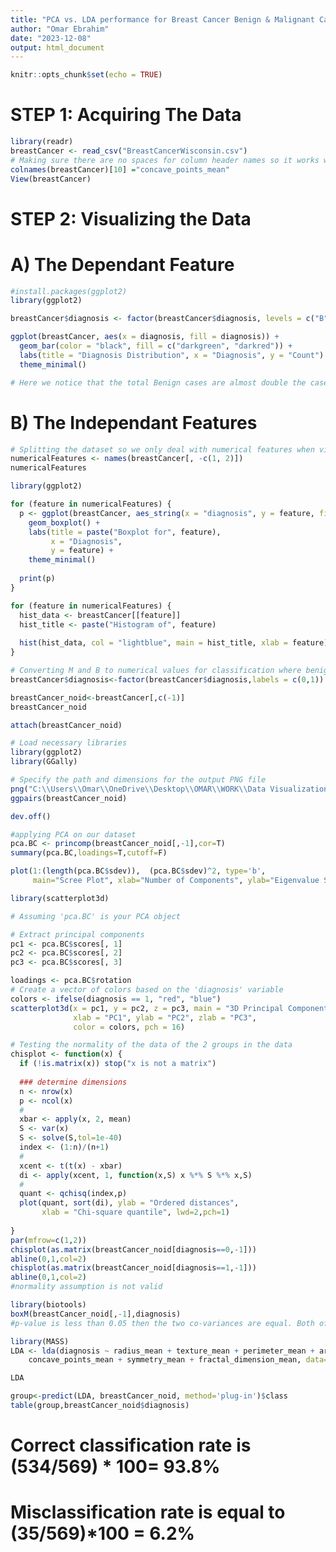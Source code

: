 ```yaml
---
title: "PCA vs. LDA performance for Breast Cancer Benign & Malignant Cases"
author: "Omar Ebrahim"
date: "2023-12-08"
output: html_document
---
```


```r
knitr::opts_chunk$set(echo = TRUE)
```

# STEP 1: Acquiring The Data

```r
library(readr)
breastCancer <- read_csv("BreastCancerWisconsin.csv")
# Making sure there are no spaces for column header names so it works with R.
colnames(breastCancer)[10] ="concave_points_mean"
View(breastCancer)
```

# STEP 2: Visualizing the Data

# A) The Dependant Feature

```r
#install.packages(ggplot2)
library(ggplot2)

breastCancer$diagnosis <- factor(breastCancer$diagnosis, levels = c("B", "M"))

ggplot(breastCancer, aes(x = diagnosis, fill = diagnosis)) +
  geom_bar(color = "black", fill = c("darkgreen", "darkred")) +
  labs(title = "Diagnosis Distribution", x = "Diagnosis", y = "Count") +
  theme_minimal()

# Here we notice that the total Benign cases are almost double the cases of Malignant cases.
```

# B) The Independant Features

```r
# Splitting the dataset so we only deal with numerical features when visualizing the boxplot.
numericalFeatures <- names(breastCancer[, -c(1, 2)])
numericalFeatures
```

```r
library(ggplot2)

for (feature in numericalFeatures) {
  p <- ggplot(breastCancer, aes_string(x = "diagnosis", y = feature, fill = "diagnosis")) +
    geom_boxplot() +
    labs(title = paste("Boxplot for", feature),
         x = "Diagnosis",
         y = feature) +
    theme_minimal()
  
  print(p)
}
```

```r

for (feature in numericalFeatures) {
  hist_data <- breastCancer[[feature]]
  hist_title <- paste("Histogram of", feature)
  
  hist(hist_data, col = "lightblue", main = hist_title, xlab = feature)
}

```

```r
# Converting M and B to numerical values for classification where benign=0 and malignant = 1  
breastCancer$diagnosis<-factor(breastCancer$diagnosis,labels = c(0,1))
```

```r
breastCancer_noid<-breastCancer[,c(-1)]
breastCancer_noid
```

```r
attach(breastCancer_noid)
```

```r
# Load necessary libraries
library(ggplot2)
library(GGally)

# Specify the path and dimensions for the output PNG file
png("C:\\Users\\Omar\\OneDrive\\Desktop\\OMAR\\WORK\\Data Visualization\\Project\\my_plot.png", width = 2000, height = 2000)
ggpairs(breastCancer_noid)

dev.off()

```

```r
#applying PCA on our dataset
pca.BC <- princomp(breastCancer_noid[,-1],cor=T)
summary(pca.BC,loadings=T,cutoff=F)

```

```r
plot(1:(length(pca.BC$sdev)),  (pca.BC$sdev)^2, type='b', 
     main="Scree Plot", xlab="Number of Components", ylab="Eigenvalue Size")

```

```r
library(scatterplot3d)

# Assuming 'pca.BC' is your PCA object

# Extract principal components
pc1 <- pca.BC$scores[, 1]
pc2 <- pca.BC$scores[, 2]
pc3 <- pca.BC$scores[, 3]

loadings <- pca.BC$rotation
# Create a vector of colors based on the 'diagnosis' variable
colors <- ifelse(diagnosis == 1, "red", "blue")
scatterplot3d(x = pc1, y = pc2, z = pc3, main = "3D Principal Components with Loadings", 
              xlab = "PC1", ylab = "PC2", zlab = "PC3",
              color = colors, pch = 16)
```

```r
# Testing the normality of the data of the 2 groups in the data
chisplot <- function(x) {
  if (!is.matrix(x)) stop("x is not a matrix")
  
  ### determine dimensions
  n <- nrow(x)
  p <- ncol(x)
  #
  xbar <- apply(x, 2, mean)
  S <- var(x)
  S <- solve(S,tol=1e-40)
  index <- (1:n)/(n+1)
  #
  xcent <- t(t(x) - xbar)
  di <- apply(xcent, 1, function(x,S) x %*% S %*% x,S)
  #
  quant <- qchisq(index,p)
  plot(quant, sort(di), ylab = "Ordered distances",
       xlab = "Chi-square quantile", lwd=2,pch=1)
  
}
par(mfrow=c(1,2))
chisplot(as.matrix(breastCancer_noid[diagnosis==0,-1]))
abline(0,1,col=2)
chisplot(as.matrix(breastCancer_noid[diagnosis==1,-1]))
abline(0,1,col=2)
#normality assumption is not valid
```

```r
library(biotools)  
boxM(breastCancer_noid[,-1],diagnosis) 
#p-value is less than 0.05 then the two co-variances are equal. Both of our assumptions are not valid which may result in inaccurate outcomes
```

```r

library(MASS)
LDA <- lda(diagnosis ~ radius_mean + texture_mean + perimeter_mean + area_mean + smoothness_mean + compactness_mean + concavity_mean +
    concave_points_mean + symmetry_mean + fractal_dimension_mean, data=breastCancer_noid,)

LDA
```

```r
group<-predict(LDA, breastCancer_noid, method='plug-in')$class
table(group,breastCancer_noid$diagnosis)
```

# Correct classification rate is (534/569) \* 100= 93.8% 
# Misclassification rate is equal to (35/569)\*100 = 6.2%
